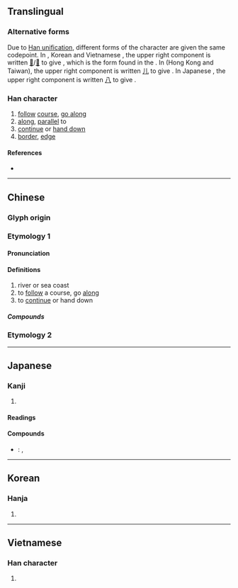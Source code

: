 {{character info/new}}
{{character info/new|0x2f8fc}}
{{also|㳂}}
==Translingual==
{{ja-forms|沿|沿|沿}}

===Alternative forms===
Due to [[w:Han unification|Han unification]], different forms of the character are given the same codepoint. In {{w|simplified Chinese}}, Korean {{w|Hanja}} and Vietnamese {{w|Chữ Nôm}}, the upper right component is written [[𠘧]]/[[几]] to give <font size="4">{{lang|und|sc=Hans|沿}}</font>, which is the form found in the {{w|Kangxi dictionary}}. In {{w|traditional Chinese}} (Hong Kong and Taiwan), the upper right component is written [[儿]] to give <font size="4">{{lang|und|sc=Hant|沿}}</font>. In Japanese {{w|shinjitai}}, the upper right component is written [[八]] to give <font size="4">{{lang|ja|沿}}</font>.

===Han character===
{{Han char|rn=85|rad=水|as=05|sn=8|four=38160|canj=ECR,EHNR|ids=⿰氵⿱𠘧口(GKV),⿰氵⿱儿口(HT),⿰氵㕣(J)}}

# [[follow]] [[course]], [[go along]]
# [[along]], [[parallel]] to
# [[continue]] or [[hand down]]
# [[border]], [[edge]]

====References====
* {{Han ref|kx=0614.130|dkj=17260|dj=1008.040|hdz=31590.040|uh=6CBF|ud=27839|bh=AA75|bd=43637}}

----

==Chinese==
{{zh-forms|alt=㳂}}

===Glyph origin===
{{Han etym}}
===Etymology 1===
====Pronunciation====
{{zh-pron
|m=yán
|c=jyun4
|mn=iân
|mc=y
|oc=y
|ma=y
|cat=v,prep,n
}}

====Definitions====
{{zh-hanzi}}

# river or sea coast{{rfv-sense|lang=zh}}
# to [[follow]] a course, go [[along]] {{zh-also|沿著}}
# to [[continue]] or hand down {{attention|zh|needs check/formatting}}

=====Compounds=====
{{zh-der|床沿|沿流討源|沿身|沿岸貿易|沿岸流|沿途|沿條兒|沿河|沿波討源|沿海口子|沿革解釋|沿子|沿習|沿門挨戶|窗沿|沿泝|沿線|流沿兒|河沿|沿階草|沿襲|沿門託缽|溝沿|沿革|沿邊兒|沿路|沿街|沿用|沿海|沿流溯源|沿洄|沿江|沿才授職|沿例|沿岸|相沿|邊沿|沿著}}
===Etymology 2===
{{zh-see|檐|ss}}
----

==Japanese==

===Kanji===
{{ja-kanji|grade=6|rs=水05}}

# {{defn|lang=ja|sort=水05}}

====Readings====
{{ja-readings
|on=えん
|kun=そ-う
}}

====Compounds====
* {{ja-r|沿岸|えんがん}}: {{l|en|coast}}, {{l|en|shore}}

----

==Korean==

===Hanja===
{{ko-hanja|hangeul=연|eumhun=|rv=yeon|mr=yŏn|y=yen}}

# {{defn|lang=ko|sort=水05}}

----

==Vietnamese==

===Han character===
{{vi-hantu|[[duyên]]|rs=水05}}

# {{defn|lang=vi|sort=水05}}